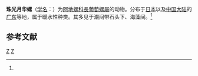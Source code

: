 {{Speciesbox
| taxon = Haminoea margaritoides
| binomial_authority = (Kuroda et Habe, 1971)<ref name='id10552'>{{cite web| url =http://www.bioinfo.cn/db05/BjdwSpecies.php?action=view&id=10552| title =珠光月华螺| work =《中国动物物种编目数据库》| publisher =中国科学院微生物研究所| author =中国科学院动物研究所| accessdate =2009-04-28| deadurl =yes| archiveurl =https://web.archive.org/web/20160305041002/http://www.bioinfo.cn/db05/BjdwSpecies.php?action=view&id=10552| archivedate =2016-03-05}}</ref>
}}

'''珠光月华螺'''（[[学名|学名]]：{{lang|la|''Haminoea margaritoides''}}）为[[阿地螺科|阿地螺科]][[長葡萄螺屬|長葡萄螺屬]]的动物。分布于[[日本|日本]]以及[[中国大陆|中国大陆]]的[[广东|广东]]等地，属于暖水性种类。其多见于潮间带石头下、海藻间。<ref name='id10552'/>

== 参考文献 ==
{{reflist}}

{{软体动物小作品}}
{{Taxonbar}}
[[Category:1971年描述的动物|Z]]
[[Category:長葡萄螺屬|Z]]